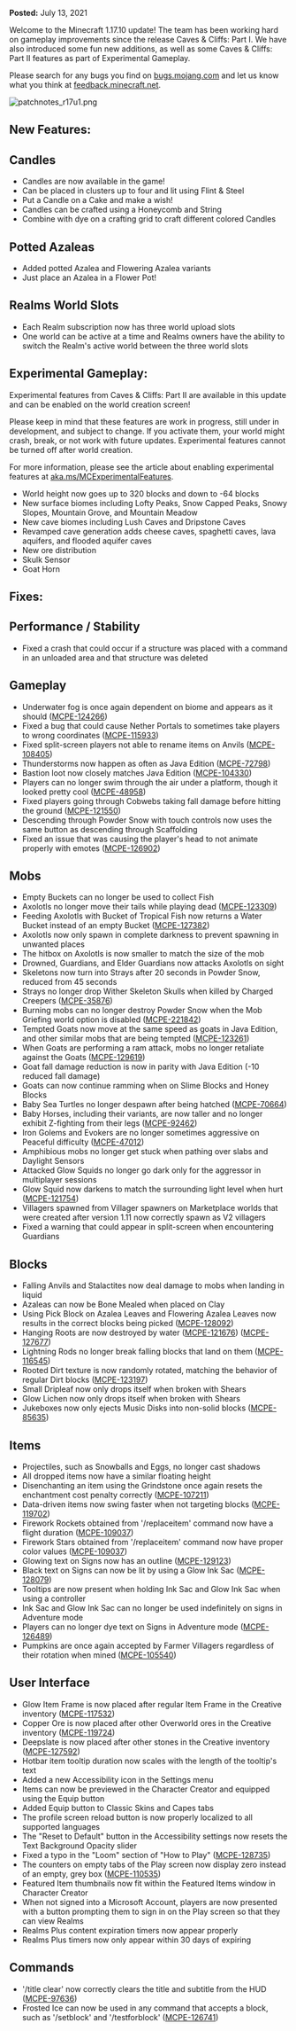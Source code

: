 **Posted:** July 13, 2021

Welcome to the Minecraft 1.17.10 update! The team has been working hard on gameplay improvements since the release Caves & Cliffs: Part I. We have also introduced some fun new additions, as well as some Caves & Cliffs: Part II features as part of Experimental Gameplay.

Please search for any bugs you find on [bugs.mojang.com](https://bugs.mojang.com/) and let us know what you think at [feedback.minecraft.net](https://feedback.minecraft.net/).

![patchnotes_r17u1.png](https://feedback.minecraft.net/hc/article_attachments/4404464234381/patchnotes_r17u1.png)

## **New Features:**

## **Candles**

-   Candles are now available in the game!
-   Can be placed in clusters up to four and lit using Flint & Steel
-   Put a Candle on a Cake and make a wish!
-   Candles can be crafted using a Honeycomb and String
-   Combine with dye on a crafting grid to craft different colored Candles

## **Potted Azaleas**

-   Added potted Azalea and Flowering Azalea variants
-   Just place an Azalea in a Flower Pot!

## **Realms World Slots**

-   Each Realm subscription now has three world upload slots
-   One world can be active at a time and Realms owners have the ability to switch the Realm's active world between the three world slots  
      
    

## **Experimental Gameplay:**

Experimental features from Caves & Cliffs: Part II are available in this update and can be enabled on the world creation screen!

Please keep in mind that these features are work in progress, still under in development, and subject to change. If you activate them, your world might crash, break, or not work with future updates. Experimental features cannot be turned off after world creation.

For more information, please see the article about enabling experimental features at [aka.ms/MCExperimentalFeatures](https://aka.ms/MCExperimentalFeatures).

-   World height now goes up to 320 blocks and down to -64 blocks
-   New surface biomes including Lofty Peaks, Snow Capped Peaks, Snowy Slopes, Mountain Grove, and Mountain Meadow
-   New cave biomes including Lush Caves and Dripstone Caves
-   Revamped cave generation adds cheese caves, spaghetti caves, lava aquifers, and flooded aquifer caves
-   New ore distribution
-   Skulk Sensor
-   Goat Horn  
      
    

## **Fixes:**

## **Performance / Stability**

-   Fixed a crash that could occur if a structure was placed with a command in an unloaded area and that structure was deleted

## **Gameplay**

-   Underwater fog is once again dependent on biome and appears as it should ([MCPE-124266](https://bugs.mojang.com/browse/MCPE-124266))
-   Fixed a bug that could cause Nether Portals to sometimes take players to wrong coordinates ([MCPE-115933](https://bugs.mojang.com/browse/MCPE-115933))
-   Fixed split-screen players not able to rename items on Anvils ([MCPE-108405](https://bugs.mojang.com/browse/MCPE-108405))
-   Thunderstorms now happen as often as Java Edition ([MCPE-72798](https://bugs.mojang.com/browse/MCPE-72798))
-   Bastion loot now closely matches Java Edition ([MCPE-104330](https://bugs.mojang.com/browse/MCPE-104330))
-   Players can no longer swim through the air under a platform, though it looked pretty cool ([MCPE-48958](https://bugs.mojang.com/browse/MCPE-48958))
-   Fixed players going through Cobwebs taking fall damage before hitting the ground ([MCPE-121550](https://bugs.mojang.com/browse/MCPE-121550))
-   Descending through Powder Snow with touch controls now uses the same button as descending through Scaffolding
-   Fixed an issue that was causing the player's head to not animate properly with emotes ([MCPE-126902](https://bugs.mojang.com/browse/MCPE-126902))

## **Mobs**

-   Empty Buckets can no longer be used to collect Fish
-   Axolotls no longer move their tails while playing dead ([MCPE-123309](https://bugs.mojang.com/browse/MCPE-123309))
-   Feeding Axolotls with Bucket of Tropical Fish now returns a Water Bucket instead of an empty Bucket ([MCPE-127382](https://bugs.mojang.com/browse/MCPE-127382))
-   Axolotls now only spawn in complete darkness to prevent spawning in unwanted places
-   The hitbox on Axolotls is now smaller to match the size of the mob
-   Drowned, Guardians, and Elder Guardians now attacks Axolotls on sight
-   Skeletons now turn into Strays after 20 seconds in Powder Snow, reduced from 45 seconds
-   Strays no longer drop Wither Skeleton Skulls when killed by Charged Creepers ([MCPE-35876](https://bugs.mojang.com/browse/MCPE-35876))
-   Burning mobs can no longer destroy Powder Snow when the Mob Griefing world option is disabled ([MCPE-221842](https://bugs.mojang.com/browse/MCPE-221842))
-   Tempted Goats now move at the same speed as goats in Java Edition, and other similar mobs that are being tempted ([MCPE-123261](https://bugs.mojang.com/browse/MCPE-123261))
-   When Goats are performing a ram attack, mobs no longer retaliate against the Goats ([MCPE-129619](https://bugs.mojang.com/browse/MCPE-129619))
-   Goat fall damage reduction is now in parity with Java Edition (-10 reduced fall damage)
-   Goats can now continue ramming when on Slime Blocks and Honey Blocks
-   Baby Sea Turtles no longer despawn after being hatched ([MCPE-70664](https://bugs.mojang.com/browse/MCPE-70664))
-   Baby Horses, including their variants, are now taller and no longer exhibit Z-fighting from their legs ([MCPE-92462](https://bugs.mojang.com/browse/MCPE-92462))
-   Iron Golems and Evokers are no longer sometimes aggressive on Peaceful difficulty ([MCPE-47012](https://bugs.mojang.com/browse/MCPE-47012))
-   Amphibious mobs no longer get stuck when pathing over slabs and Daylight Sensors
-   Attacked Glow Squids no longer go dark only for the aggressor in multiplayer sessions
-   Glow Squid now darkens to match the surrounding light level when hurt ([MCPE-121754](https://bugs.mojang.com/browse/MCPE-121754))
-   Villagers spawned from Villager spawners on Marketplace worlds that were created after version 1.11 now correctly spawn as V2 villagers
-   Fixed a warning that could appear in split-screen when encountering Guardians

## **Blocks**

-   Falling Anvils and Stalactites now deal damage to mobs when landing in liquid
-   Azaleas can now be Bone Mealed when placed on Clay
-   Using Pick Block on Azalea Leaves and Flowering Azalea Leaves now results in the correct blocks being picked ([MCPE-128092](https://bugs.mojang.com/browse/MCPE-128092))
-   Hanging Roots are now destroyed by water ([MCPE-121676](https://bugs.mojang.com/browse/MCPE-121676)) ([MCPE-127677](https://bugs.mojang.com/browse/MCPE-127677))
-   Lightning Rods no longer break falling blocks that land on them ([MCPE-116545](https://bugs.mojang.com/browse/MCPE-116545))
-   Rooted Dirt texture is now randomly rotated, matching the behavior of regular Dirt blocks ([MCPE-123197](https://bugs.mojang.com/browse/MCPE-123197))
-   Small Dripleaf now only drops itself when broken with Shears
-   Glow Lichen now only drops itself when broken with Shears
-   Jukeboxes now only ejects Music Disks into non-solid blocks ([MCPE-85635](https://bugs.mojang.com/browse/MCPE-85635))

## **Items**

-   Projectiles, such as Snowballs and Eggs, no longer cast shadows
-   All dropped items now have a similar floating height
-   Disenchanting an item using the Grindstone once again resets the enchantment cost penalty correctly ([MCPE-107211](https://bugs.mojang.com/browse/MCPE-107211))
-   Data-driven items now swing faster when not targeting blocks ([MCPE-119702](https://bugs.mojang.com/browse/MCPE-119702))
-   Firework Rockets obtained from '/replaceitem' command now have a flight duration ([MCPE-109037](https://bugs.mojang.com/browse/MCPE-109037))
-   Firework Stars obtained from '/replaceitem' command now have proper color values ([MCPE-109037](https://bugs.mojang.com/browse/MCPE-109037))
-   Glowing text on Signs now has an outline ([MCPE-129123](https://bugs.mojang.com/browse/MCPE-129123))
-   Black text on Signs can now be lit by using a Glow Ink Sac ([MCPE-128079](https://bugs.mojang.com/browse/MCPE-128079))
-   Tooltips are now present when holding Ink Sac and Glow Ink Sac when using a controller
-   Ink Sac and Glow Ink Sac can no longer be used indefinitely on signs in Adventure mode
-   Players can no longer dye text on Signs in Adventure mode ([MCPE-126489](https://bugs.mojang.com/browse/MCPE-126489))
-   Pumpkins are once again accepted by Farmer Villagers regardless of their rotation when mined ([MCPE-105540](https://bugs.mojang.com/browse/MCPE-105540))

## **User Interface**

-   Glow Item Frame is now placed after regular Item Frame in the Creative inventory ([MCPE-117532](https://bugs.mojang.com/browse/MCPE-117532))
-   Copper Ore is now placed after other Overworld ores in the Creative inventory ([MCPE-119724](https://bugs.mojang.com/browse/MCPE-119724))
-   Deepslate is now placed after other stones in the Creative inventory ([MCPE-127592](https://bugs.mojang.com/browse/MCPE-127592))
-   Hotbar item tooltip duration now scales with the length of the tooltip's text
-   Added a new Accessibility icon in the Settings menu
-   Items can now be previewed in the Character Creator and equipped using the Equip button
-   Added Equip button to Classic Skins and Capes tabs
-   The profile screen reload button is now properly localized to all supported languages
-   The "Reset to Default" button in the Accessibility settings now resets the Text Background Opacity slider
-   Fixed a typo in the "Loom" section of "How to Play" ([MCPE-128735](https://bugs.mojang.com/browse/MCPE-128735))
-   The counters on empty tabs of the Play screen now display zero instead of an empty, grey box ([MCPE-110535](https://bugs.mojang.com/browse/MCPE-110535))
-   Featured Item thumbnails now fit within the Featured Items window in Character Creator
-   When not signed into a Microsoft Account, players are now presented with a button prompting them to sign in on the Play screen so that they can view Realms
-   Realms Plus content expiration timers now appear properly
-   Realms Plus timers now only appear within 30 days of expiring

## **Commands**

-   '/title clear' now correctly clears the title and subtitle from the HUD ([MCPE-97636](https://bugs.mojang.com/browse/MCPE-97636))
-   Frosted Ice can now be used in any command that accepts a block, such as '/setblock' and '/testforblock' ([MCPE-126741](https://bugs.mojang.com/browse/MCPE-126741))  
      
    

